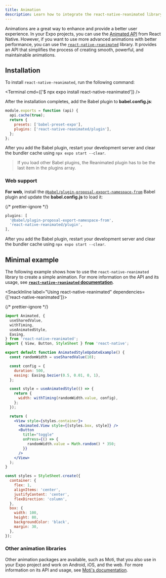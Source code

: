 ```yaml
---
title: Animation
description: Learn how to integrate the react-native-reanimated library and use it in your Expo project.
---
```



Animations are a great way to enhance and provide a better user experience. In your Expo projects, you can use the [Animated API](https://reactnative.dev/docs/next/animations) from React Native. However, if you want to use more advanced animations with better performance, you can use the [`react-native-reanimated`](https://docs.swmansion.com/react-native-reanimated/) library. It provides an API that simplifies the process of creating smooth, powerful, and maintainable animations.

## Installation

To install `react-native-reanimated`, run the following command:

<Terminal cmd={['$ npx expo install react-native-reanimated']} />

After the installation completes, add the Babel plugin to **babel.config.js**:

```js babel.config.js
module.exports = function (api) {
  api.cache(true);
  return {
    presets: ['babel-preset-expo'],
    plugins: ['react-native-reanimated/plugin'],
  };
};
```

After you add the Babel plugin, restart your development server and clear the bundler cache using `npx expo start --clear`.

> If you load other Babel plugins, the Reanimated plugin has to be the last item in the plugins array.

### Web support

**For web**, install the [`@babel/plugin-proposal-export-namespace-from`](https://babeljs.io/docs/en/babel-plugin-proposal-export-namespace-from#installation) Babel plugin and update the **babel.config.js** to load it:

{/* prettier-ignore */}
```js babel.config.js
plugins: [
  '@babel/plugin-proposal-export-namespace-from',
  'react-native-reanimated/plugin',
],
```

After you add the Babel plugin, restart your development server and clear the bundler cache using `npx expo start --clear`.

## Minimal example

The following example shows how to use the `react-native-reanimated` library to create a simple animation. For more information on the API and its usage, see [**`react-native-reanimated` documentation**](https://docs.swmansion.com/react-native-reanimated/docs/fundamentals/your-first-animation).

<SnackInline label="Using react-native-reanimated" dependencies={['react-native-reanimated']}>

{/* prettier-ignore */}
```jsx
import Animated, {
  useSharedValue,
  withTiming,
  useAnimatedStyle,
  Easing,
} from 'react-native-reanimated';
import { View, Button, StyleSheet } from 'react-native';

export default function AnimatedStyleUpdateExample() {
  const randomWidth = useSharedValue(10);

  const config = {
    duration: 500,
    easing: Easing.bezier(0.5, 0.01, 0, 1),
  };

  const style = useAnimatedStyle(() => {
    return {
      width: withTiming(randomWidth.value, config),
    };
  });

  return (
    <View style={styles.container}>
      <Animated.View style={[styles.box, style]} />
      <Button
        title="toggle"
        onPress={() => {
          randomWidth.value = Math.random() * 350;
        }}
      />
    </View>
  );
}

const styles = StyleSheet.create({
  container: {
    flex: 1,
    alignItems: 'center',
    justifyContent: 'center',
    flexDirection: 'column',
  },
  box: {
    width: 100,
    height: 80,
    backgroundColor: 'black',
    margin: 30,
  },
});
```

</SnackInline>

### Other animation libraries

Other animation packages are available, such as Moti, that you also use in your Expo project and work on Android, iOS, and the web. For more information on its API and usage, see [Moti's documentation](https://moti.fyi/).
